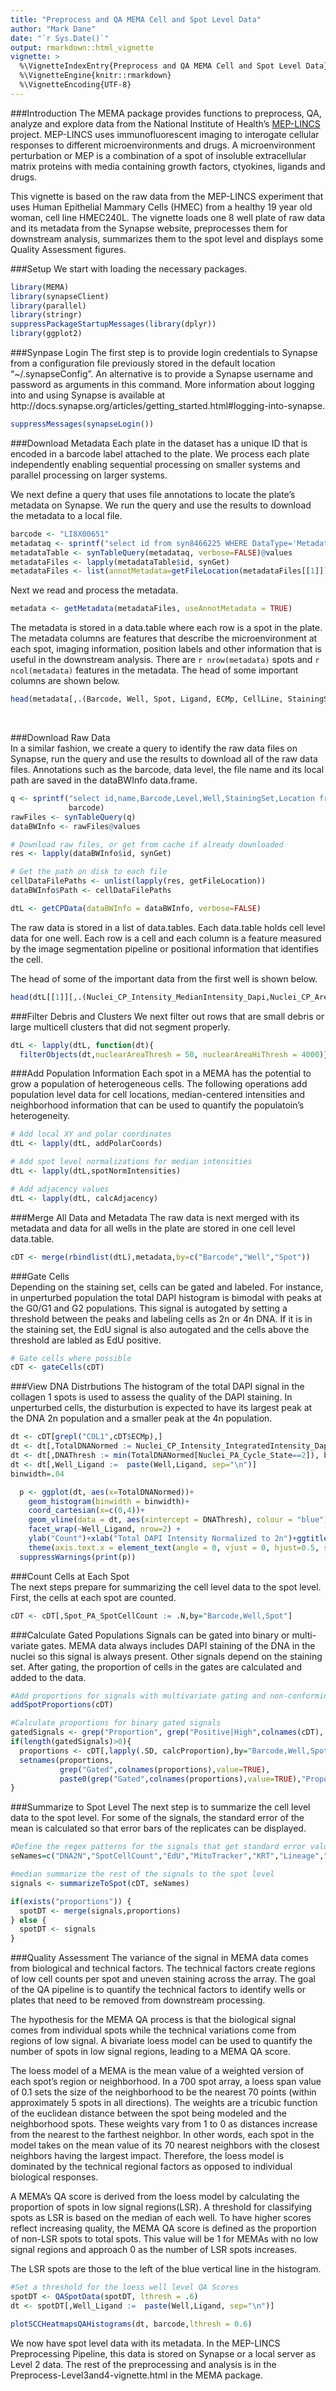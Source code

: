 ```yaml
---
title: "Preprocess and QA MEMA Cell and Spot Level Data"
author: "Mark Dane"
date: "`r Sys.Date()`"
output: rmarkdown::html_vignette
vignette: >
  %\VignetteIndexEntry{Preprocess and QA MEMA Cell and Spot Level Data}
  %\VignetteEngine{knitr::rmarkdown}
  %\VignetteEncoding{UTF-8}
---
```


###Introduction
  The MEMA package provides functions to preprocess, QA, analyze and explore data from the National Institute of Health's  [MEP-LINCS](https://www.synapse.org/#!Synapse:syn2862345) project. MEP-LINCS uses immunofluorescent imaging to interogate cellular responses to different microenvironments and drugs. A microenvironment perturbation or MEP is a combination of a spot of insoluble extracellular matrix proteins with media containing growth factors, ctyokines, ligands and drugs.

  This vignette is based on the raw data from the MEP-LINCS experiment that uses Human Epithelial Mammary Cells (HMEC) from a healthy 19 year old woman, cell line HMEC240L. The vignette loads one 8 well plate of raw data and its metadata from the Synapse website, preprocesses them for downstream analysis, summarizes them to the spot level and displays some Quality Assessment figures. 
 
###Setup 
  We start with loading the necessary packages.

  
```r
library(MEMA)
library(synapseClient)
library(parallel)
library(stringr)
suppressPackageStartupMessages(library(dplyr))
library(ggplot2)

```

###Synpase Login
  The first step is to provide login credentials to Synapse from a configuration file previously stored in the default location “~/.synapseConfig”. An alternative is to provide a Synapse username and password as arguments in this command. More information about logging into and using Synapse is available at http://docs.synapse.org/articles/getting_started.html#logging-into-synapse.  
  
```r
suppressMessages(synapseLogin())
```

###Download Metadata
  Each plate in the dataset has a unique ID that is encoded in a barcode label attached to the plate. We process each plate independently enabling sequential processing on smaller systems and parallel processing on larger systems. 
  
  We next define a query that uses file annotations to locate the plate's metadata on Synapse. We run the query and use the results to download the metadata to a local file.

```r

barcode <- "LI8X00651"
metadataq <- sprintf("select id from syn8466225 WHERE DataType='Metadata' AND Barcode='%s'",barcode)
metadataTable <- synTableQuery(metadataq, verbose=FALSE)@values
metadataFiles <- lapply(metadataTable$id, synGet)
metadataFiles <- list(annotMetadata=getFileLocation(metadataFiles[[1]]))
```

  Next we read and process the metadata.
  
```r

metadata <- getMetadata(metadataFiles, useAnnotMetadata = TRUE)

```

  The metadata is stored in a data.table where each row is a spot in the plate.  The metadata columns are features that describe the microenvironment at each spot, imaging information, position labels and other information that is useful in the downstream analysis. There are `r nrow(metadata)` spots and `r ncol(metadata)` features in the metadata. The head of some important columns are shown below.  
  
```r
head(metadata[,.(Barcode, Well, Spot, Ligand, ECMp, CellLine, StainingSet)])
```
<br>

###Download Raw Data  
  In a similar fashion, we create a query to identify the raw data files on Synapse, run the query and use the results to download all of the raw data files.  Annotations such as the barcode, data level, the file name and its local path are saved in the dataBWInfo data.frame.    

```r

q <- sprintf("select id,name,Barcode,Level,Well,StainingSet,Location from syn7800478 WHERE Level='0' AND Barcode='%s'",
             barcode)
rawFiles <- synTableQuery(q)
dataBWInfo <- rawFiles@values

# Download raw files, or get from cache if already downloaded
res <- lapply(dataBWInfo$id, synGet)

# Get the path on disk to each file
cellDataFilePaths <- unlist(lapply(res, getFileLocation))
dataBWInfo$Path <- cellDataFilePaths

dtL <- getCPData(dataBWInfo = dataBWInfo, verbose=FALSE)

```

  The raw data is stored in a list of data.tables. Each data.table holds cell level data for one well. Each row is a cell and each column is a feature measured by the image segmentation pipeline or positional information that identifies the cell.  
  
  The head of some of the important data from the first well is shown below.
  
```r
head(dtL[[1]][,.(Nuclei_CP_Intensity_MedianIntensity_Dapi,Nuclei_CP_AreaShape_Area)])
```

###Filter Debris and Clusters
  We next filter out rows that are small debris or large multicell clusters that did not segment properly.
  
```r
dtL <- lapply(dtL, function(dt){
  filterObjects(dt,nuclearAreaThresh = 50, nuclearAreaHiThresh = 4000)})
```

###Add Population Information
  Each spot in a MEMA has the potential to grow a population of heterogeneous cells. The following operations add population level data for cell locations, median-centered intensities and neighborhood information that can be used to quantify the populatoin's heterogeneity.  
  
```r
# Add local XY and polar coordinates
dtL <- lapply(dtL, addPolarCoords)

# Add spot level normalizations for median intensities
dtL <- lapply(dtL,spotNormIntensities)

# Add adjacency values
dtL <- lapply(dtL, calcAdjacency)
```

###Merge All Data and Metadata
  The raw data is next merged with its metadata and data for all wells in the plate are stored in one cell level data.table.  
  
```r

cDT <- merge(rbindlist(dtL),metadata,by=c("Barcode","Well","Spot"))
```

###Gate Cells   
  Depending on the staining set, cells can be gated and labeled. For instance, in unperturbed population the  total DAPI histogram is bimodal with peaks at the G0/G1 and G2 populations. This signal is autogated by setting a threshold between the peaks and labeling cells as 2n or 4n DNA. If it is in the staining set, the EdU signal is also autogated and the cells above the threshold are labled as EdU positive.  
  
```r
# Gate cells where possible
cDT <- gateCells(cDT)
```

###View DNA Distrbutions
  The histogram of the total DAPI signal in the collagen 1 spots is used to assess the quality of the DAPI staining. In unperturbed cells, the disturbution is expected to have its largest peak at the DNA 2n population and a smaller peak at the 4n population.
  
```r
dt <- cDT[grepl("COL1",cDT$ECMp),]
dt <- dt[,TotalDNANormed := Nuclei_CP_Intensity_IntegratedIntensity_Dapi/median(Nuclei_CP_Intensity_IntegratedIntensity_Dapi[Nuclei_PA_Cycle_State==1]), by="Barcode,Well"]
dt <- dt[,DNAThresh := min(TotalDNANormed[Nuclei_PA_Cycle_State==2]), by="Barcode,Well"]
dt <- dt[,Well_Ligand :=  paste(Well,Ligand, sep="\n")]
binwidth=.04

  p <- ggplot(dt, aes(x=TotalDNANormed))+
    geom_histogram(binwidth = binwidth)+
    coord_cartesian(x=c(0,4))+
    geom_vline(data = dt, aes(xintercept = DNAThresh), colour = "blue")+
    facet_wrap(~Well_Ligand, nrow=2) +
    ylab("Count")+xlab("Total DAPI Intensity Normalized to 2n")+ggtitle(paste("Total DAPI Intensity:",barcode))+
    theme(axis.text.x = element_text(angle = 0, vjust = 0, hjust=0.5, size=rel(.5)), axis.text.y = element_text(angle = 0, vjust = 0.5, hjust=1, size=rel(1)), plot.title = element_text(size = rel(.8)),legend.text=element_text(size = rel(.3)),legend.title=element_text(size = rel(.3)),strip.text.x = element_text(size = rel(.4)))
  suppressWarnings(print(p))


```

###Count Cells at Each Spot  
  The next steps prepare for summarizing the cell level data to the spot level. First, the cells at each spot are counted.  
  
```r
cDT <- cDT[,Spot_PA_SpotCellCount := .N,by="Barcode,Well,Spot"]

```

###Calculate Gated Populations
  Signals can be gated into binary or multi-variate gates. MEMA data always includes DAPI staining of the DNA in the nuclei so this signal is always present. Other signals depend on the staining set. After gating, the proportion of cells in the gates are calculated and added to the data.  
  
```r
#Add proportions for signals with multivariate gating and non-conforming gate values
addSpotProportions(cDT)

#Calculate proportions for binary gated signals
gatedSignals <- grep("Proportion", grep("Positive|High",colnames(cDT), value=TRUE), value=TRUE, invert=TRUE)
if(length(gatedSignals)>0){
  proportions <- cDT[,lapply(.SD, calcProportion),by="Barcode,Well,Spot", .SDcols=gatedSignals]
  setnames(proportions,
           grep("Gated",colnames(proportions),value=TRUE),
           paste0(grep("Gated",colnames(proportions),value=TRUE),"Proportion"))
}
```

###Summarize to Spot Level
  The next step is to summarize the cell level data to the spot level. For some of the signals, the standard error of the mean is calculated so that error bars of the replicates can be displayed. 

```r
#Define the regex patterns for the signals that get standard error values.
seNames=c("DNA2N","SpotCellCount","EdU","MitoTracker","KRT","Lineage","Fibrillarin")

#median summarize the rest of the signals to the spot level
signals <- summarizeToSpot(cDT, seNames)

if(exists("proportions")) {
  spotDT <- merge(signals,proportions)
} else {
  spotDT <- signals
}
```

###Quality Assessment
The variance of the signal in MEMA data comes from biological and technical factors. The technical factors create regions of low cell counts per spot and uneven staining across the array. The goal of the QA pipeline is to quantify the technical factors to identify wells or plates that need to be removed from downstream processing.

The hypothesis for the MEMA QA process is that the biological signal comes from individual spots while the technical variations come from regions of low signal. A bivariate loess model can be used to quantify the number of spots in low signal regions, leading to a MEMA QA score. 

The loess model of a MEMA is the mean value of a weighted version of each spot's region or neighborhood. In a 700 spot array, a loess span value of 0.1 sets the size of the neighborhood to be the nearest 70 points (within approximately 5 spots in all directions). The weights are a tricubic function of the euclidean distance between the spot being modeled and the neighborhood spots. These weights vary from 1 to 0 as distances increase from the nearest to the farthest neighbor. In other words, each spot in the model takes on the mean value of its 70 nearest neighbors with the closest neighbors having the largest impact. Therefore, the loess model is dominated by the technical regional factors as opposed to individual biological responses.

A MEMA's QA score is derived from the loess model by calculating the proportion of spots in low signal regions(LSR). A threshold for classifying spots as LSR is based on the median of each well. To have higher scores reflect increasing quality, the MEMA QA score is defined as the proportion of non-LSR spots to total spots. This value will be 1 for MEMAs with no low signal regions and approach 0 as the number of LSR spots increases.

The LSR spots are those to the left of the blue vertical line in the histogram. 
  
```r
#Set a threshold for the loess well level QA Scores
spotDT <- QASpotData(spotDT, lthresh = .6)
dt <- spotDT[,Well_Ligand :=  paste(Well,Ligand, sep="\n")]

plotSCCHeatmapsQAHistograms(dt, barcode,lthresh = 0.6)

```

  We now have spot level data with its metadata. In the MEP-LINCS Preprocessing Pipeline, this data is stored on Synapse or a local server as Level 2 data. The rest of the preprocessing and analysis is in the Preprocess-Level3and4-vignette.html in the MEMA package.  